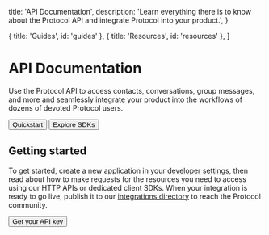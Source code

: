 
  title: 'API Documentation',
  description:
    'Learn everything there is to know about the Protocol API and integrate Protocol into your product.',
}

  { title: 'Guides', id: 'guides' },
  { title: 'Resources', id: 'resources' },
]

<GradientBackground />

# API Documentation

Use the Protocol API to access contacts, conversations, group messages, and more and seamlessly integrate your product into the workflows of dozens of devoted Protocol users.

<div className="not-prose mt-6 mb-16 flex gap-3">
  <Button href="/quickstart" arrow="right">
    Quickstart
  </Button>
  <Button href="/sdks" variant="outline">
    Explore SDKs
  </Button>
</div>

## Getting started

To get started, create a new application in your [developer settings](#), then read about how to make requests for the resources you need to access using our HTTP APIs or dedicated client SDKs. When your integration is ready to go live, publish it to our [integrations directory](#) to reach the Protocol community.

<div className="not-prose">
  <Button href="/sdks" variant="text" arrow="right">
    Get your API key
  </Button>
</div>

<Guides />

<Resources />
